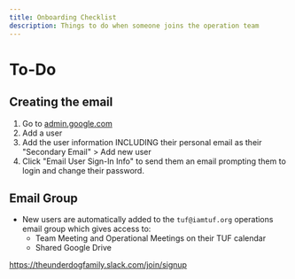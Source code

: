 ```yaml
---
title: Onboarding Checklist
description: Things to do when someone joins the operation team
---
```


# To-Do

## Creating the email

1. Go to [admin.google.com](https://admin.google.com/)
2. Add a user
3. Add the user information INCLUDING their personal email as their "Secondary Email" > Add new user
4. Click "Email User Sign-In Info" to send them an email prompting them to login and change their password.

## Email Group

- New users are automatically added to the `tuf@iamtuf.org` operations email group which gives access to:
  - Team Meeting and Operational Meetings on their TUF calendar
  - Shared Google Drive

https://theunderdogfamily.slack.com/join/signup

